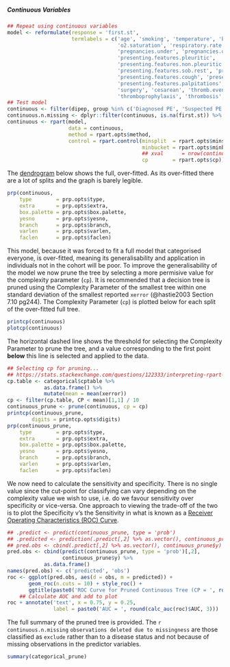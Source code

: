 ##### Continuous Variables

```r
## Repeat using continuous variables
model <- reformulate(response = 'first.st',
                     termlabels = c('age', 'smoking', 'temperature', 'bp.diastolic', 'bp.systolic',
                                    'o2.saturation', 'respiratory.rate', 'bmi',
                                    'pregnancies.under', 'pregnancies.over', 'prev.preg.problem',
                                    'presenting.features.pleuritic',
                                    'presenting.features.non.pleuritic', 'presenting.features.sob.exertion',
                                    'presenting.features.sob.rest', 'presenting.features.haemoptysis',
                                    'presenting.features.cough', 'presenting.features.syncope',
                                    'presenting.features.palpitations', 'presenting.features.other',
                                    'surgery', 'cesarean', 'thromb.event',
                                    'thromboprophylaxis', 'thrombosis', 'preg.post', 'num.fetus'))
## Test model
continuous <- filter(dipep, group %in% c('Diagnosed PE', 'Suspected PE'))
continuous.n.missing <- dplyr::filter(continuous, is.na(first.st)) %>% nrow()
continuous <- rpart(model,
                    data = continuous,
                    method = rpart.opts$method,
                    control = rpart.control(minsplit  = rpart.opts$minsplit,
                                            minbucket = rpart.opts$minbucket,
                                            ## xval      = nrow(continuous),
                                            cp        = rpart.opts$cp))

```

The [dendrogram](https://en.wikipedia.org/wiki/Dendrogram) below shows the full, over-fitted.  As its over-fitted there are a lot of splits and the graph is barely legible.




```r
prp(continuous,
    type        = prp.opts$type,
    extra       = prp.opts$extra,
    box.palette = prp.opts$box.palette,
    yesno       = prp.opts$yesno,
    branch      = prp.opts$branch,
    varlen      = prp.opts$varlen,
    faclen      = prp.opts$faclen)

```

This model, because it was forced to fit a full model that categorised everyone, is over-fitted, meaning its generalisability and application in individuals not in the cohort will be poor.  To improve the generalisability of the model we now prune the tree by selecting a more permisive value for the complexity parameter (`cp`).  It is recommended that a decision tree is pruned using the Complexity Parameter of the smallest tree within one standard deviation of the smallest reported `xerror` (@hastie2003 Section 7.10 pg244).  The Complexity Parameter (`cp`) is plotted below for each split of the over-fitted full tree.

```r
printcp(continuous)
plotcp(continuous)

```

The horizontal dashed line shows the threshold for selecting the Complexity Parameter to prune the tree, and a value corresponding to the first point **below** this line is selected and applied to the data.

```r
## Selecting cp for pruning...
## https://stats.stackexchange.com/questions/122333/interpreting-rpart-output-for-decision-trees?rq=1
cp.table <- categorical$cptable %>%
            as.data.frame() %>%
            mutate(mean = mean(xerror))
cp <- filter(cp.table, CP < mean)[1,1] / 10
continuous_prune <- prune(continuous, cp = cp)
printcp(continuous_prune,
        digits = printcp.opts$digits)
prp(continuous_prune,
    type        = prp.opts$type,
    extra       = prp.opts$extra,
    box.palette = prp.opts$box.palette,
    yesno       = prp.opts$yesno,
    branch      = prp.opts$branch,
    varlen      = prp.opts$varlen,
    faclen      = prp.opts$faclen)

```

We now need to calculate the sensitivity and specificity.  There is no single value since the cut-point for classifying can vary depending on the complexity value we wish to use, i.e. do we favour sensitivity over specificity or vice-versa.  One approach to viewing the trade-off of the two is to plot the Specificity v's the Sensitivity in what is known as a [Receiver Operating Characteristics (ROC) Curve](https://en.wikipedia.org/wiki/Receiver_operating_characteristic).

```r
## .predict <- predict(continuous_prune, type = 'prob')
## .predicted <- prediction(.predict[,2] %>% as.vector(), continuous_prune$y)
## pred.obs <- cbind(.predict[,2] %>% as.vector(), continuous_prune$y) %>% as.data.frame()
pred.obs <- cbind(predict(continuous_prune, type = 'prob')[,2],
                  continuous_prune$y) %>%
            as.data.frame()
names(pred.obs) <- c('predicted', 'obs')
roc <- ggplot(pred.obs, aes(d = obs, m = predicted)) +
       geom_roc(n.cuts = 10) + style_roc() +
       ggtitle(paste0('ROC Curve for Pruned Continuous Tree (CP = ', round(cp, 5), ')'))
    ## Calculate AUC and add to plot
roc + annotate('text', x = 0.75, y = 0.25,
               label = paste0('AUC = ', round(calc_auc(roc)$AUC, 3)))

```

The full summary of the pruned tree is provided.  The `r continuous.n.missing` `observations deleted due to missingness` are those classified as `exclude` rather than to a disease status and not because of missing observations in the predictor variables.

```r
summary(categorical_prune)

```
